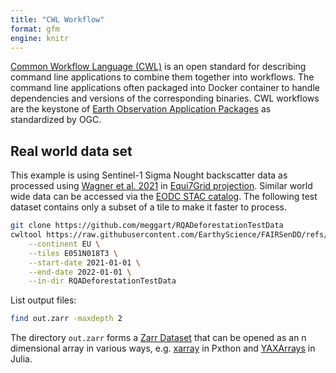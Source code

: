 ```yaml
---
title: "CWL Workflow"
format: gfm
engine: knitr
---
```


[Common Workflow Language (CWL)](https://www.commonwl.org/) is an open standard for describing command line applications to combine them together into workflows.
The command line applications often packaged into Docker container to handle dependencies and versions of the corresponding binaries.
CWL workflows are the keystone of [Earth Observation Application Packages](https://docs.ogc.org/bp/20-089r1.html) as standardized by OGC.

## Real world data set

This example is using Sentinel-1 Sigma Nought backscatter data as processed using [Wagner et al. 2021](https://www.mdpi.com/2072-4292/13/22/4622) in [Equi7Grid projection](https://github.com/TUW-GEO/Equi7Grid).
Similar world wide data can be accessed via the [EODC STAC catalog](https://services.eodc.eu/browser/#/v1/collections/SENTINEL1_SIG0_20M).
The following test dataset contains only a subset of a tile to make it faster to process.

```bash
git clone https://github.com/meggart/RQADeforestationTestData
cwltool https://raw.githubusercontent.com/EarthyScience/FAIRSenDD/refs/heads/main/ogc-app-cwl/fairsendd.cwl#cmd-rqa \
    --continent EU \
    --tiles E051N018T3 \
    --start-date 2021-01-01 \
    --end-date 2022-01-01 \
    --in-dir RQADeforestationTestData
```

List output files:

```bash
find out.zarr -maxdepth 2
```

The directory `out.zarr` forms a [Zarr Dataset](https://zarr.dev/datasets/) that can be opened as an n dimensional array in various ways, e.g. [xarray](https://docs.xarray.dev/en/stable/) in Pxthon and [YAXArrays](https://juliadatacubes.github.io/YAXArrays.jl/stable/) in Julia.